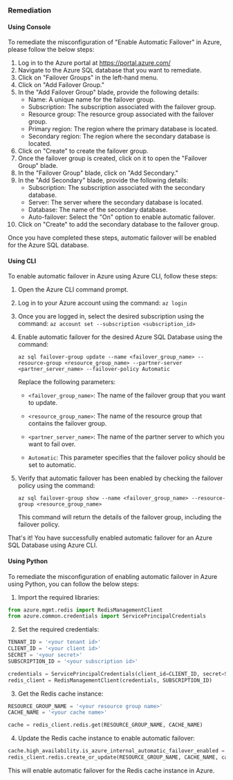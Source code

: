 ### Remediation

#### Using Console

To remediate the misconfiguration of "Enable Automatic Failover" in Azure, please follow the below steps:

1. Log in to the Azure portal at https://portal.azure.com/
2. Navigate to the Azure SQL database that you want to remediate.
3. Click on "Failover Groups" in the left-hand menu.
4. Click on "Add Failover Group."
5. In the "Add Failover Group" blade, provide the following details:
   - Name: A unique name for the failover group.
   - Subscription: The subscription associated with the failover group.
   - Resource group: The resource group associated with the failover group.
   - Primary region: The region where the primary database is located.
   - Secondary region: The region where the secondary database is located.
6. Click on "Create" to create the failover group.
7. Once the failover group is created, click on it to open the "Failover Group" blade.
8. In the "Failover Group" blade, click on "Add Secondary."
9. In the "Add Secondary" blade, provide the following details:
   - Subscription: The subscription associated with the secondary database.
   - Server: The server where the secondary database is located.
   - Database: The name of the secondary database.
   - Auto-failover: Select the "On" option to enable automatic failover.
10. Click on "Create" to add the secondary database to the failover group.

Once you have completed these steps, automatic failover will be enabled for the Azure SQL database.

#### Using CLI

To enable automatic failover in Azure using Azure CLI, follow these steps:

1. Open the Azure CLI command prompt.

2. Log in to your Azure account using the command: `az login`

3. Once you are logged in, select the desired subscription using the command: `az account set --subscription <subscription_id>`

4. Enable automatic failover for the desired Azure SQL Database using the command: 

   `az sql failover-group update --name <failover_group_name> --resource-group <resource_group_name> --partner-server <partner_server_name> --failover-policy Automatic`

   Replace the following parameters:
   
   - `<failover_group_name>`: The name of the failover group that you want to update.
   
   - `<resource_group_name>`: The name of the resource group that contains the failover group.
   
   - `<partner_server_name>`: The name of the partner server to which you want to fail over.
   
   - `Automatic`: This parameter specifies that the failover policy should be set to automatic.

5. Verify that automatic failover has been enabled by checking the failover policy using the command: 

   `az sql failover-group show --name <failover_group_name> --resource-group <resource_group_name>`

   This command will return the details of the failover group, including the failover policy.

That's it! You have successfully enabled automatic failover for an Azure SQL Database using Azure CLI.

#### Using Python

To remediate the misconfiguration of enabling automatic failover in Azure using Python, you can follow the below steps:

1. Import the required libraries:

```python
from azure.mgmt.redis import RedisManagementClient
from azure.common.credentials import ServicePrincipalCredentials
```

2. Set the required credentials:

```python
TENANT_ID = '<your tenant id>'
CLIENT_ID = '<your client id>'
SECRET = '<your secret>'
SUBSCRIPTION_ID = '<your subscription id>'

credentials = ServicePrincipalCredentials(client_id=CLIENT_ID, secret=SECRET, tenant=TENANT_ID)
redis_client = RedisManagementClient(credentials, SUBSCRIPTION_ID)
```

3. Get the Redis cache instance:

```python
RESOURCE_GROUP_NAME = '<your resource group name>'
CACHE_NAME = '<your cache name>'

cache = redis_client.redis.get(RESOURCE_GROUP_NAME, CACHE_NAME)
```

4. Update the Redis cache instance to enable automatic failover:

```python
cache.high_availability.is_azure_internal_automatic_failover_enabled = True
redis_client.redis.create_or_update(RESOURCE_GROUP_NAME, CACHE_NAME, cache)
```

This will enable automatic failover for the Redis cache instance in Azure.

